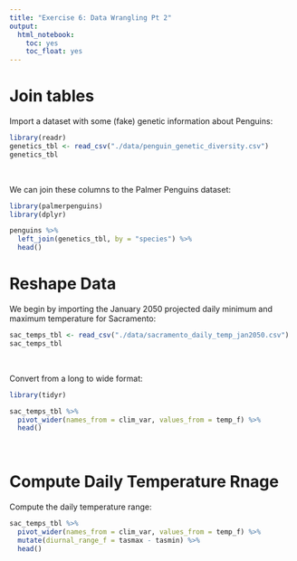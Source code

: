 ```yaml
---
title: "Exercise 6: Data Wrangling Pt 2"
output: 
  html_notebook:
    toc: yes
    toc_float: yes
---
```


# Join tables

Import a dataset with some (fake) genetic information about Penguins:

```r
library(readr)
genetics_tbl <- read_csv("./data/penguin_genetic_diversity.csv")
genetics_tbl
```

\

We can join these columns to the Palmer Penguins dataset:

```r
library(palmerpenguins)
library(dplyr)

penguins %>%
  left_join(genetics_tbl, by = "species") %>% 
  head()
```

# Reshape Data

We begin by importing the January 2050 projected daily minimum and maximum temperature for Sacramento:

```r
sac_temps_tbl <- read_csv("./data/sacramento_daily_temp_jan2050.csv")
sac_temps_tbl
```

\

Convert from a long to wide format:

```r
library(tidyr)

sac_temps_tbl %>% 
  pivot_wider(names_from = clim_var, values_from = temp_f) %>% 
  head()
```

\

# Compute Daily Temperature Rnage

Compute the daily temperature range:

```r
sac_temps_tbl %>% 
  pivot_wider(names_from = clim_var, values_from = temp_f) %>% 
  mutate(diurnal_range_f = tasmax - tasmin) %>% 
  head()

```


